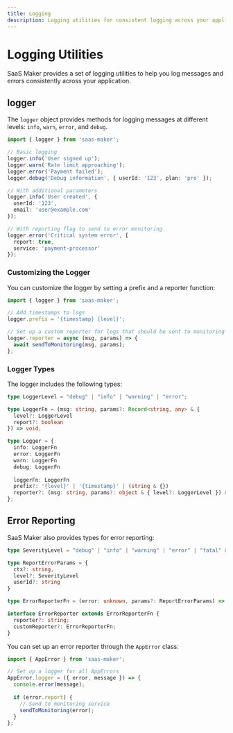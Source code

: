 ```yaml
---
title: Logging
description: Logging utilities for consistent logging across your application
---
```


# Logging Utilities

SaaS Maker provides a set of logging utilities to help you log messages and errors consistently across your application.

## logger

The `logger` object provides methods for logging messages at different levels: `info`, `warn`, `error`, and `debug`.

```ts
import { logger } from 'saas-maker';

// Basic logging
logger.info('User signed up');
logger.warn('Rate limit approaching');
logger.error('Payment failed');
logger.debug('Debug information', { userId: '123', plan: 'pro' });

// With additional parameters
logger.info('User created', { 
  userId: '123', 
  email: 'user@example.com' 
});

// With reporting flag to send to error monitoring
logger.error('Critical system error', { 
  report: true,
  service: 'payment-processor'
});
```

### Customizing the Logger

You can customize the logger by setting a prefix and a reporter function:

```ts
import { logger } from 'saas-maker';

// Add timestamps to logs
logger.prefix = '{timestamp} {level}';

// Set up a custom reporter for logs that should be sent to monitoring
logger.reporter = async (msg, params) => {
  await sendToMonitoring(msg, params);
};
```

### Logger Types

The logger includes the following types:

```ts
type LoggerLevel = "debug" | "info" | "warning" | "error";

type LoggerFn = (msg: string, params?: Record<string, any> & {
  level?: LoggerLevel
  report?: boolean
}) => void;

type Logger = {
  info: LoggerFn
  error: LoggerFn
  warn: LoggerFn
  debug: LoggerFn
  
  loggerFn: LoggerFn
  prefix?: '{level}' | '{timestamp}' | (string & {})
  reporter?: (msg: string, params?: object & { level?: LoggerLevel }) => Promise<void>
};
```

## Error Reporting

SaaS Maker also provides types for error reporting:

```ts
type SeverityLevel = "debug" | "info" | "warning" | "error" | "fatal" & (string & {});

type ReportErrorParams = {
  ctx?: string,
  level?: SeverityLevel
  userId?: string
}

type ErrorReporterFn = (error: unknown, params?: ReportErrorParams) => Promise<void>

interface ErrorReporter extends ErrorReporterFn {
  reporter?: string;
  customReporter?: ErrorReporterFn;
}
```

You can set up an error reporter through the `AppError` class:

```ts
import { AppError } from 'saas-maker';

// Set up a logger for all AppErrors
AppError.logger = ({ error, message }) => {
  console.error(message);
  
  if (error.report) {
    // Send to monitoring service
    sendToMonitoring(error);
  }
};
``` 
